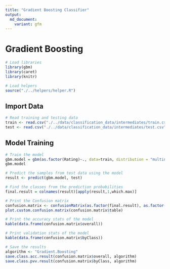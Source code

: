 ```yaml
---
title: "Gradient Boosting Classifier"
output:
  md_document:
    variant: gfm
---
```


# Gradient Boosting

```r
# Load libraries
library(gbm)
library(caret)
library(knitr)

# Load helpers
source("./../helpers/helper.R")
```

## Import Data

```r
# Read training and testing data
train <- read.csv("./../data/classification_data/intermediates/train.csv")
test <- read.csv("./../data/classification_data/intermediates/test.csv")
```

## Model Training

```r
# Train the model
gbm.model = gbm(as.factor(Rating)~., data=train, distribution = "multinomial")
gbm.model
```

```r
# Predict the samples from test data using the model
result <- predict(gbm.model, test)

# Find the classes from the prediction probabilities
final.result = colnames(result)[apply(result,1,which.max)]

# Print the Confusion matrix
confusion.matrix <- confusionMatrix(as.factor(final.result), as.factor(test$Rating))
plot.custom.confusion.matrix(confusion.matrix$table)
```

```r
# Print the accuracy stats of the model
kable(data.frame(confusion.matrix$overall))
```

```r
# Print validation stats of the model
kable(data.frame(confusion.matrix$byClass))
```

```r
# Save the results
algorithm <- "Gradient.Boosting"
save.class.acc.result(confusion.matrix$overall, algorithm)
save.class.pvv.result(confusion.matrix$byClass, algorithm)
```
